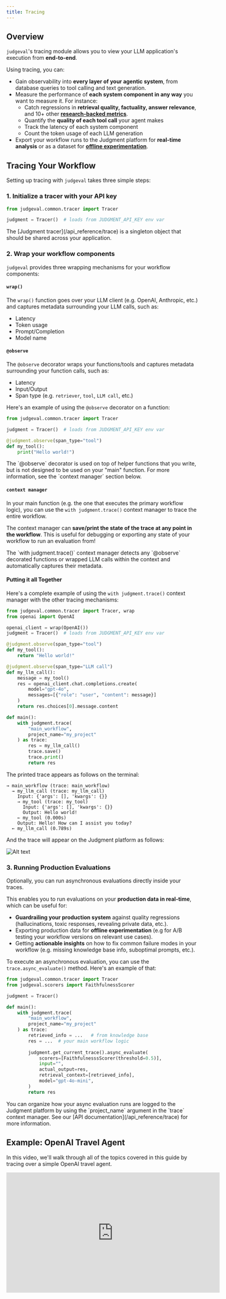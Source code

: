 ```yaml
---
title: Tracing
---
```


## Overview ##

`judgeval`'s tracing module allows you to view your LLM application's execution from **end-to-end**. 

Using tracing, you can:
- Gain observability into **every layer of your agentic system**, from database queries to tool calling and text generation.
- Measure the performance of **each system component in any way** you want to measure it. For instance:
    - Catch regressions in **retrieval quality, factuality, answer relevance**, and 10+ other [**research-backed metrics**](/evaluation/scorers/introduction).
    - Quantify the **quality of each tool call** your agent makes
    - Track the latency of each system component
    - Count the token usage of each LLM generation
- Export your workflow runs to the Judgment platform for **real-time analysis** or as a dataset for [**offline experimentation**](/evaluation/introduction).


## Tracing Your Workflow ##

Setting up tracing with `judgeval` takes three simple steps:

### 1. Initialize a tracer with your API key

```python
from judgeval.common.tracer import Tracer

judgment = Tracer()  # loads from JUDGMENT_API_KEY env var
```

<Note>
    The [Judgment tracer](/api_reference/trace) is a singleton object that should be shared across your application.
</Note>


### 2. Wrap your workflow components

`judgeval` provides three wrapping mechanisms for your workflow components:

#### `wrap()` ####
The `wrap()` function goes over your LLM client (e.g. OpenAI, Anthropic, etc.) and captures metadata surrounding your LLM calls, such as:
- Latency
- Token usage
- Prompt/Completion
- Model name

#### `@observe` ####
The `@observe` decorator wraps your functions/tools and captures metadata surrounding your function calls, such as:
- Latency
- Input/Output
- Span type (e.g. `retriever`, `tool`, `LLM call`, etc.)

Here's an example of using the `@observe` decorator on a function:
```python
from judgeval.common.tracer import Tracer

judgment = Tracer()  # loads from JUDGMENT_API_KEY env var

@judgment.observe(span_type="tool")
def my_tool():
    print("Hello world!")

```

<Note>
    The `@observe` decorator is used on top of helper functions that you write, but is not designed to be used 
    on your "main" function. For more information, see the `context manager` section below.
</Note>

#### `context manager` ####

In your main function (e.g. the one that executes the primary workflow logic), you can use the `with judgment.trace()` context manager to trace the entire workflow.

The context manager can **save/print the state of the trace at any point in the workflow**.
This is useful for debugging or exporting any state of your workflow to run an evaluation from!

<Tip>
    The `with judgment.trace()` context manager detects any `@observe` decorated functions or wrapped LLM calls within the context and automatically captures their metadata.
</Tip>


#### Putting it all Together
Here's a complete example of using the `with judgment.trace()` context manager with the other tracing mechanisms:
```python
from judgeval.common.tracer import Tracer, wrap
from openai import OpenAI

openai_client = wrap(OpenAI())
judgment = Tracer()  # loads from JUDGMENT_API_KEY env var

@judgment.observe(span_type="tool")
def my_tool():
    return "Hello world!"

@judgment.observe(span_type="LLM call")
def my_llm_call():
    message = my_tool()
    res = openai_client.chat.completions.create(
        model="gpt-4o",
        messages=[{"role": "user", "content": message}]
    )
    return res.choices[0].message.content

def main():
    with judgment.trace(
        "main_workflow", 
        project_name="my_project"
    ) as trace:
        res = my_llm_call()
        trace.save()
        trace.print()
        return res
```

The printed trace appears as follows on the terminal:
```
→ main_workflow (trace: main_workflow)
  → my_llm_call (trace: my_llm_call)
    Input: {'args': [], 'kwargs': {}}
    → my_tool (trace: my_tool)
      Input: {'args': [], 'kwargs': {}}
      Output: Hello world!
    ← my_tool (0.000s)
    Output: Hello! How can I assist you today?
  ← my_llm_call (0.789s)
```

And the trace will appear on the Judgment platform as follows:

![Alt text](/images/basic_trace_example.png "Basic Trace Example")

### 3. Running Production Evaluations

Optionally, you can run asynchronous evaluations directly inside your traces.

This enables you to run evaluations on your **production data in real-time**, which can be useful for:
- **Guardrailing your production system** against quality regressions (hallucinations, toxic responses, revealing private data, etc.).
- Exporting production data for **offline experimentation** (e.g for A/B testing your workflow versions on relevant use cases).
- Getting **actionable insights** on how to fix common failure modes in your workflow (e.g. missing knowledge base info, suboptimal prompts, etc.). 

To execute an asynchronous evaluation, you can use the `trace.async_evaluate()` method. Here's an example of that:

```python
from judgeval.common.tracer import Tracer
from judgeval.scorers import FaithfulnessScorer

judgment = Tracer()

def main():
    with judgment.trace(
        "main_workflow", 
        project_name="my_project"
    ) as trace:
        retrieved_info = ...   # from knowledge base
        res = ...  # your main workflow logic
        
        judgment.get_current_trace().async_evaluate(
            scorers=[FaithfulnesssScorer(threshold=0.5)],
            input="",
            actual_output=res,
            retrieval_context=[retrieved_info],
            model="gpt-4o-mini",
        )
        return res
```

<Tip>
You can organize how your async evaluation runs are logged to the Judgment platform by using the 
`project_name` argument in the `trace` context manager. See our [API documentation](/api_reference/trace) 
for more information.
</Tip>

## Example: OpenAI Travel Agent

In this video, we'll walk through all of the topics covered in this guide by tracing over a simple OpenAI travel agent.

<iframe 
    width="560" 
    height="315" 
    src="https://www.youtube.com/embed/L76V4lXIolc"
    title="YouTube video player" 
    frameborder="0" 
    allow="accelerometer; autoplay; clipboard-write; encrypted-media; gyroscope; picture-in-picture; web-share" 
    referrerpolicy="strict-origin-when-cross-origin" 
    allowfullscreen
></iframe>
